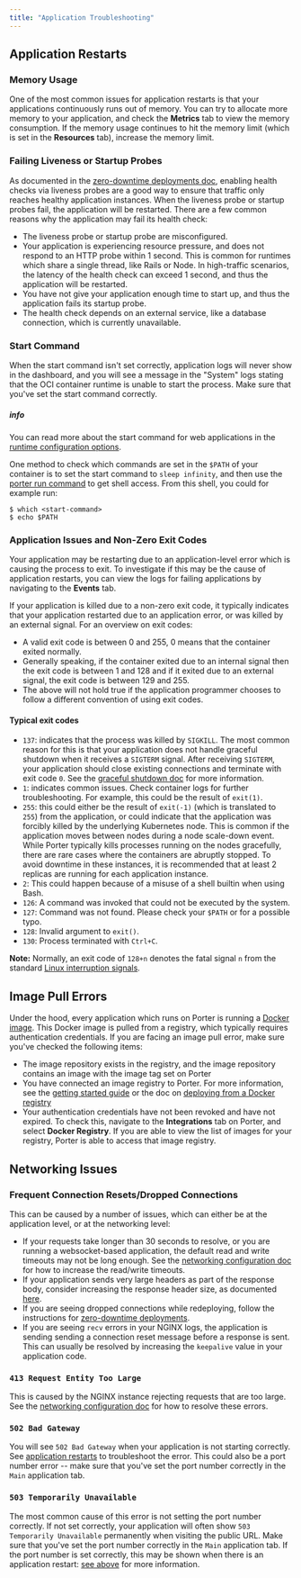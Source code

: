 ```yaml
---
title: "Application Troubleshooting"
---
```


## Application Restarts[](#application-restarts "Direct link to heading")

### Memory Usage[](#memory-usage "Direct link to heading")

One of the most common issues for application restarts is that your applications continuously runs out of memory. You can try to allocate more memory to your application, and check the **Metrics** tab to view the memory consumption. If the memory usage continues to hit the memory limit (which is set in the **Resources** tab), increase the memory limit.

### Failing Liveness or Startup Probes[](#failing-liveness-or-startup-probes "Direct link to heading")

As documented in the [zero-downtime deployments doc](/enterprise/deploying-applications/zero-downtime-deployments), enabling health checks via liveness probes are a good way to ensure that traffic only reaches healthy application instances. When the liveness probe or startup probes fail, the application will be restarted. There are a few common reasons why the application may fail its health check:

* The liveness probe or startup probe are misconfigured.
* Your application is experiencing resource pressure, and does not respond to an HTTP probe within 1 second. This is common for runtimes which share a single thread, like Rails or Node. In high-traffic scenarios, the latency of the health check can exceed 1 second, and thus the application will be restarted.
* You have not give your application enough time to start up, and thus the application fails its startup probe.
* The health check depends on an external service, like a database connection, which is currently unavailable.

### Start Command[](#start-command "Direct link to heading")

When the start command isn't set correctly, application logs will never show in the dashboard, and you will see a message in the "System" logs stating that the OCI container runtime is unable to start the process. Make sure that you've set the start command correctly.

##### info

You can read more about the start command for web applications in the [runtime configuration options](/enterprise/deploying-applications/runtime-configuration-options/web-applications#start-command).

One method to check which commands are set in the `$PATH` of your container is to set the start command to `sleep infinity`, and then use the [porter run command](/enterprise/cli/remote-shell-access) to get shell access. From this shell, you could for example run:

```
$ which <start-command>
$ echo $PATH

```

### Application Issues and Non-Zero Exit Codes[](#application-issues-and-non-zero-exit-codes "Direct link to heading")

Your application may be restarting due to an application-level error which is causing the process to exit. To investigate if this may be the cause of application restarts, you can view the logs for failing applications by navigating to the **Events** tab.

If your application is killed due to a non-zero exit code, it typically indicates that your application restarted due to an application error, or was killed by an external signal. For an overview on exit codes:

* A valid exit code is between 0 and 255, 0 means that the container exited normally.
* Generally speaking, if the container exited due to an internal signal then the exit code is between 1 and 128 and if it exited due to an external signal, the exit code is between 129 and 255.
* The above will not hold true if the application programmer chooses to follow a different convention of using exit codes.

#### Typical exit codes[](#typical-exit-codes "Direct link to heading")

* `137`: indicates that the process was killed by `SIGKILL`. The most common reason for this is that your application does not handle graceful shutdown when it receives a `SIGTERM` signal. After receiving `SIGTERM`, your application should close existing connections and terminate with exit code `0`. See the [graceful shutdown doc](/enterprise/deploying-applications/zero-downtime-deployments#graceful-shutdown) for more information.
* `1`: indicates common issues. Check container logs for further troubleshooting. For example, this could be the result of `exit(1)`.
* `255`: this could either be the result of `exit(-1)` (which is translated to `255`) from the application, or could indicate that the application was forcibly killed by the underlying Kubernetes node. This is common if the application moves between nodes during a node scale-down event. While Porter typically kills processes running on the nodes gracefully, there are rare cases where the containers are abruptly stopped. To avoid downtime in these instances, it is recommended that at least 2 replicas are running for each application instance.
* `2`: This could happen because of a misuse of a shell builtin when using Bash.
* `126`: A command was invoked that could not be executed by the system.
* `127`: Command was not found. Please check your `$PATH` or for a possible typo.
* `128`: Invalid argument to `exit()`.
* `130`: Process terminated with `Ctrl+C`.

**Note:** Normally, an exit code of `128+n` denotes the fatal signal `n` from the standard [Linux interruption signals](https://man7.org/linux/man-pages/man7/signal.7.html).

## Image Pull Errors[](#image-pull-errors "Direct link to heading")

Under the hood, every application which runs on Porter is running a [Docker image](https://docs.docker.com/get-started/overview/#images). This Docker image is pulled from a registry, which typically requires authentication credentials. If you are facing an image pull error, make sure you've checked the following items:

* The image repository exists in the registry, and the image repository contains an image with the image tag set on Porter
* You have connected an image registry to Porter. For more information, see the [getting started guide](/enterprise/getting-started/overview) or the doc on [deploying from a Docker registry](/enterprise/deploying-applications/deploying-from-docker-registry)
* Your authentication credentials have not been revoked and have not expired. To check this, navigate to the **Integrations** tab on Porter, and select **Docker Registry**. If you are able to view the list of images for your registry, Porter is able to access that image registry.

## Networking Issues[](#networking-issues "Direct link to heading")

### Frequent Connection Resets/Dropped Connections[](#frequent-connection-resetsdropped-connections "Direct link to heading")

This can be caused by a number of issues, which can either be at the application level, or at the networking level:

* If your requests take longer than 30 seconds to resolve, or you are running a websocket-based application, the default read and write timeouts may not be long enough. See the [networking configuration doc](/enterprise/managing-applications/network-configuration-options#setting-custom-readwrite-timeouts) for how to increase the read/write timeouts.
* If your application sends very large headers as part of the response body, consider increasing the response header size, as documented [here](/enterprise/managing-applications/network-configuration-options#header-size).
* If you are seeing dropped connections while redeploying, follow the instructions for [zero-downtime deployments](/enterprise/deploying-applications/zero-downtime-deployments).
* If you are seeing `recv` errors in your NGINX logs, the application is sending sending a connection reset message before a response is sent. This can usually be resolved by increasing the `keepalive` value in your application code.

### `413 Request Entity Too Large`[](#413-request-entity-too-large "Direct link to heading")

This is caused by the NGINX instance rejecting requests that are too large. See the [networking configuration doc](/enterprise/managing-applications/network-configuration-options#client-max-body-size) for how to resolve these errors.

### `502 Bad Gateway`[](#502-bad-gateway "Direct link to heading")

You will see `502 Bad Gateway` when your application is not starting correctly. See [application restarts](#application-restarts) to troubleshoot the error. This could also be a port number error -- make sure that you've set the port number correctly in the `Main` application tab.

### `503 Temporarily Unavailable`[](#503-temporarily-unavailable "Direct link to heading")

The most common cause of this error is not setting the port number correctly. If not set correctly, your application will often show `503 Temporarily Unavailable` permanently when visiting the public URL. Make sure that you've set the port number correctly in the `Main` application tab. If the port number is set correctly, this may be shown when there is an application restart: [see above](#application-restarts) for more information.